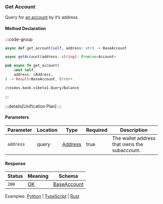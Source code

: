 ### Get Account

Query for [an account] by it’s address.

[an account]: https://github.com/cosmos/cosmos-sdk/tree/main/x/auth#account-1

#### Method Declaration

:::code-group

```python [Python]
async def get_account(self, address: str) -> BaseAccount
```

```typescript [TypeScript]
async getAccount(address: string): Promise<Account>
```

```rust [Rust]
pub async fn get_account(
    &mut self,
    address: &Address,
) -> Result<BaseAccount, Error>
```

```url [API]
/cosmos.bank.v1beta1.Query/Balance
```

:::

:::details[Unification Plan]
:::

#### Parameters

| Parameter           | Location | Type               | Required    | Description                                                           |
| ------------------- | -------- | ------------------ | ----------- | --------------------------------------------------------------------- |
| `address`           | query    | [Address]          | true        | The wallet address that owns the subaccount.                          |

#### Response

| Status | Meaning     | Schema         |
| ------ | ----------- | -------------- | 
| `200`  | [OK]        | [BaseAccount]  |

Examples: [Python] | [TypeScript] | [Rust]

[Python]: https://github.com/dydxprotocol/v4-clients/blob/3e8c7e1b960291b7ef273962d374d9934a5c4d33/v4-client-py-v2/examples/validator_get_example.py#L12
[typescript]: https://github.com/dydxprotocol/v4-clients/blob/3e8c7e1b960291b7ef273962d374d9934a5c4d33/v4-client-js/examples/validator_get_example.ts#L9
[Rust]: https://github.com/dydxprotocol/v4-clients/blob/3e8c7e1b960291b7ef273962d374d9934a5c4d33/v4-client-rs/client/examples/validator_get.rs#L32

[Address]: /types/address
[OK]: /types/ok
[BaseAccount]: /types/base_account